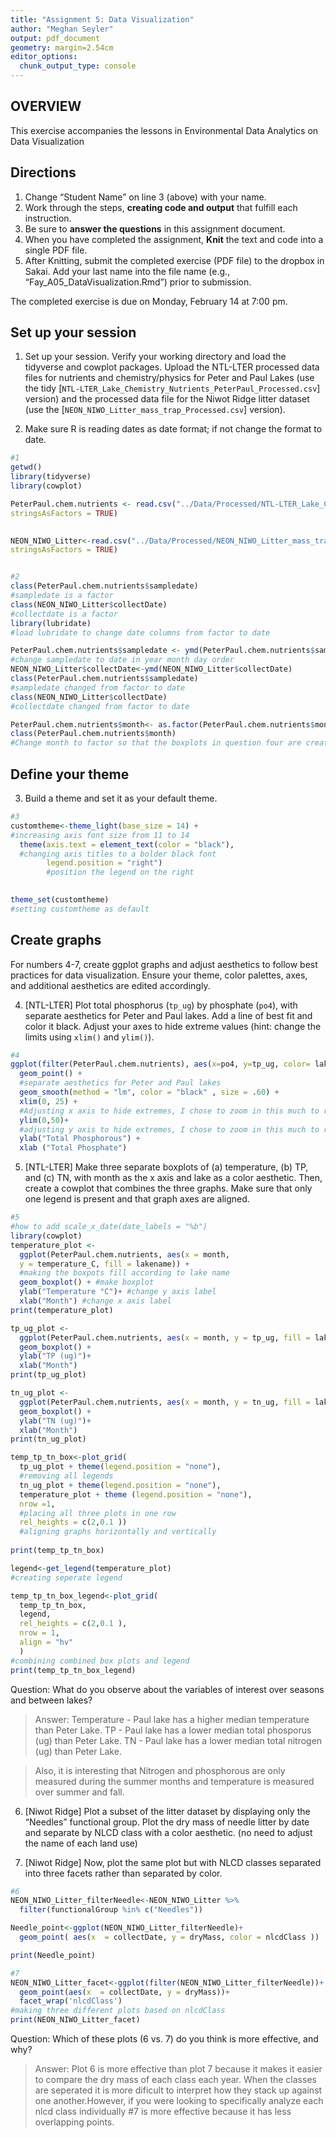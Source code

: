 ```yaml
---
title: "Assignment 5: Data Visualization"
author: "Meghan Seyler"
output: pdf_document
geometry: margin=2.54cm
editor_options: 
  chunk_output_type: console
---
```


## OVERVIEW

This exercise accompanies the lessons in Environmental Data Analytics on Data Visualization 

## Directions
1. Change "Student Name" on line 3 (above) with your name.
2. Work through the steps, **creating code and output** that fulfill each instruction.
3. Be sure to **answer the questions** in this assignment document.
4. When you have completed the assignment, **Knit** the text and code into a single PDF file.
5. After Knitting, submit the completed exercise (PDF file) to the dropbox in Sakai. Add your last name into the file name (e.g., "Fay_A05_DataVisualization.Rmd") prior to submission.

The completed exercise is due on Monday, February 14 at 7:00 pm.



## Set up your session 
1. Set up your session. Verify your working directory and load the tidyverse 
and cowplot packages. Upload the NTL-LTER processed data files for nutrients 
and chemistry/physics for Peter and Paul Lakes (use the tidy 
[`NTL-LTER_Lake_Chemistry_Nutrients_PeterPaul_Processed.csv`] version) and 
the processed data file for the Niwot Ridge litter dataset (use the [`NEON_NIWO_Litter_mass_trap_Processed.csv`] version). 

2. Make sure R is reading dates as date format; if not change the format to date.

```r
#1 
getwd()  
library(tidyverse)
library(cowplot)

PeterPaul.chem.nutrients <- read.csv("../Data/Processed/NTL-LTER_Lake_Chemistry_Nutrients_PeterPaul_Processed.csv",
stringsAsFactors = TRUE)
                        

NEON_NIWO_Litter<-read.csv("../Data/Processed/NEON_NIWO_Litter_mass_trap_Processed.csv",
stringsAsFactors = TRUE)


#2 
class(PeterPaul.chem.nutrients$sampledate) 
#sampledate is a factor
class(NEON_NIWO_Litter$collectDate) 
#collectdate is a factor
library(lubridate) 
#load lubridate to change date columns from factor to date

PeterPaul.chem.nutrients$sampledate <- ymd(PeterPaul.chem.nutrients$sampledate) 
#change sampledate to date in year month day order
NEON_NIWO_Litter$collectDate<-ymd(NEON_NIWO_Litter$collectDate)
class(PeterPaul.chem.nutrients$sampledate) 
#sampledate changed from factor to date
class(NEON_NIWO_Litter$collectDate) 
#collectdate changed from factor to date

PeterPaul.chem.nutrients$month<- as.factor(PeterPaul.chem.nutrients$month)
class(PeterPaul.chem.nutrients$month)
#Change month to factor so that the boxplots in question four are created with a boxplot per month
```
## Define your theme
3. Build a theme and set it as your default theme.

```r
#3
customtheme<-theme_light(base_size = 14) + 
#increasing axis font size from 11 to 14
  theme(axis.text = element_text(color = "black"), 
  #changing axis titles to a bolder black font
        legend.position = "right") 
        #position the legend on the right
  

theme_set(customtheme) 
#setting customtheme as default

```

## Create graphs
For numbers 4-7, create ggplot graphs and adjust aesthetics to follow best practices for data visualization. Ensure your theme, color palettes, axes, and additional aesthetics are edited accordingly.

4. [NTL-LTER] Plot total phosphorus (`tp_ug`) by phosphate (`po4`), with separate aesthetics for Peter and Paul lakes. Add a line of best fit and color it black. Adjust your axes to hide extreme values (hint: change the limits using `xlim()` and `ylim()`).

```r
#4
ggplot(filter(PeterPaul.chem.nutrients), aes(x=po4, y=tp_ug, color= lakename)) +
  geom_point() +
  #separate aesthetics for Peter and Paul lakes
  geom_smooth(method = "lm", color = "black" , size = .60) +
  xlim(0, 25) + 
  #Adjusting x axis to hide extremes, I chose to zoom in this much to really differentiate the points near the origin but I did cut out a few more points that may not be considered extreme
  ylim(0,50)+ 
  #adjusting y axis to hide extremes, I chose to zoom in this much to really differentiate the points near the origin but I did cut out a few more points that may not be considered extreme
  ylab("Total Phosphorous") +
  xlab ("Total Phosphate")

```


5. [NTL-LTER] Make three separate boxplots of (a) temperature, (b) TP, and (c) TN, with month as the x axis and lake as a color aesthetic. Then, create a cowplot that combines the three graphs. Make sure that only one legend is present and that graph axes are aligned.

```r
#5
#how to add scale_x_date(date_labels = "%b")
library(cowplot)
temperature_plot <-
  ggplot(PeterPaul.chem.nutrients, aes(x = month, 
  y = temperature_C, fill = lakename)) + 
  #making the boxpots fill according to lake name
  geom_boxplot() + #make boxplot
  ylab("Temperature °C")+ #change y axis label
  xlab("Month") #change x axis label
print(temperature_plot)

tp_ug_plot <-
  ggplot(PeterPaul.chem.nutrients, aes(x = month, y = tp_ug, fill = lakename)) +
  geom_boxplot() +
  ylab("TP (ug)")+
  xlab("Month")
print(tp_ug_plot)

tn_ug_plot <-
  ggplot(PeterPaul.chem.nutrients, aes(x = month, y = tn_ug, fill = lakename)) +
  geom_boxplot() +
  ylab("TN (ug)")+
  xlab("Month")
print(tn_ug_plot)

temp_tp_tn_box<-plot_grid(
  tp_ug_plot + theme(legend.position = "none"),
  #removing all legends 
  tn_ug_plot + theme(legend.position = "none"), 
  temperature_plot + theme (legend.position = "none"),
  nrow =1,
  #placing all three plots in one row
  rel_heights = c(2,0.1 ))
  #aligning graphs horizontally and vertically
  
print(temp_tp_tn_box)

legend<-get_legend(temperature_plot)
#creating seperate legend

temp_tp_tn_box_legend<-plot_grid(
  temp_tp_tn_box,
  legend,
  rel_heights = c(2,0.1 ), 
  nrow = 1,
  align = "hv"
  )
#combining combined box plots and legend
print(temp_tp_tn_box_legend)


```

Question: What do you observe about the variables of interest over seasons and between lakes? 

> Answer: 
Temperature - Paul lake has a higher median temperature than Peter Lake.
TP - Paul lake has a lower median total phosporus (ug) than Peter Lake.
TN - Paul lake has a lower median total nitrogen (ug) than Peter Lake.

>Also, it is interesting that Nitrogen and phosphorous are only measured during the summer months and temperature is measured over summer and fall. 

6. [Niwot Ridge] Plot a subset of the litter dataset by displaying only the "Needles" functional group. Plot the dry mass of needle litter by date and separate by NLCD class with a color aesthetic. (no need to adjust the name of each land use)

7. [Niwot Ridge] Now, plot the same plot but with NLCD classes separated into three facets rather than separated by color. 

```r
#6
NEON_NIWO_Litter_filterNeedle<-NEON_NIWO_Litter %>% 
  filter(functionalGroup %in% c("Needles"))

Needle_point<-ggplot(NEON_NIWO_Litter_filterNeedle)+
  geom_point( aes(x  = collectDate, y = dryMass, color = nlcdClass ))

print(Needle_point)

#7
NEON_NIWO_Litter_facet<-ggplot(filter(NEON_NIWO_Litter_filterNeedle))+
  geom_point(aes(x  = collectDate, y = dryMass))+ 
  facet_wrap('nlcdClass')
#making three different plots based on nlcdClass
print(NEON_NIWO_Litter_facet)
```
Question: Which of these plots (6 vs. 7) do you think is more effective, and why? 

> Answer: Plot 6 is more effective than plot 7 because it makes it easier to compare the dry mass of each class each year. When the classes are seperated it is more dificult to interpret how they stack up against one another.However, if you were looking to specifically analyze each nlcd class individually #7 is more effective because it has less overlapping points.
